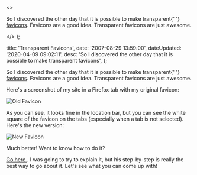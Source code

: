   <>
    <p>
      So I discovered the other day that it is possible to make transparent{' '}
      <a href="http&#58;//en.wikipedia.org/wiki/Favicon">favicons</a>. Favicons
      are a good idea. Transparent favicons are just awesome.
    </p>
  </>
);


  title: 'Transparent Favicons',
  date: '2007-08-29 13:59:00',
  dateUpdated: '2020-04-09 09:02:11',
  desc: 'So I discovered the other day that it is possible to make transparent favicons',
};

<p>
  So I discovered the other day that it is possible to make transparent{' '}
  <a href="http://en.wikipedia.org/wiki/Favicon">favicons</a>. Favicons are a
  good idea. Transparent favicons are just awesome.
</p>

<p>Here's a screenshot of my site in a Firefox tab with my original favicon:</p>

<div class="post_image_container">
  <p>
    <img src="/images/favicon_old.jpg" alt="Old Favicon" />
  </p>
</div>

<p>
  As you can see, it looks fine in the location bar, but you can see the white
  square of the favicon on the tabs (especially when a tab is not selected).
  Here's the new version:
</p>

<div class="post_image_container">
  <p>
    <img src="/images/favicon_new.jpg" alt="New Favicon" />
  </p>
</div>

<p>Much better! Want to know how to do it?</p>

<p>
  <a href="http://blog.joesgoals.com/2006/10/26/quick-guide-to-making-a-transparent-favicon/">
    Go here
  </a>
  . I was going to try to explain it, but his step-by-step is really the best way
  to go about it. Let's see what you can come up with!
</p>
